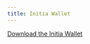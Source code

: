 ```yaml
---
title: Initia Wallet
---
```


[Download the Initia Wallet](https://chromewebstore.google.com/detail/initia-wallet/ffbceckpkpbcmgiaehlloocglmijnpmp?hl=en-US&utm_source=ext_sidebar)